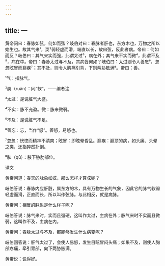 ```yaml
---
---
---
```

title: 一
---




黄帝问曰：春脉如弦，何如而弦？岐伯对曰：春脉者肝也，东方木也，万物之所以始生也。故其气来¹，耎²弱轻虚而滑，端直以长，故曰弦，反此者病。帝曰：何如而反？岐伯曰：其气来实而强，此谓太过³，病在外；其气来不实而微⁴，此谓不及⁵，病在中。帝曰：春脉太过与不及，其病皆何如？岐伯曰：太过则令人善忘⁶，忽忽眩冒而巅疾⁷；其不及，则令人胸痛引背，下则两胁胠满⁸。帝曰：善。

¹气：指脉气。

²耎（ruǎn）：同“软”。——编者注

³太过：是说脏气大盛。

⁴不实：脉不充盈。微：脉来微弱。

⁵不及：是说脏气不足。

⁶善忘：忘，当作“怒”。善怒，易怒也。

⁷忽忽：恍惚而精神不清爽；眩冒：即眩晕昏乱。巅疾：巅顶的病，如头痛、头晕之类，还指猝然扑倒。

⁸胠（qū）：腋下胁肋部位。

译文

黄帝问道：春天的脉象如弦，那么怎样才算弦呢？

岐伯答说：春脉内应肝脏，属东方的木，具有万物生长的气象，因此它的脉气软弱轻虚而滑，正直而长，所以叫作弦脉。与此相反，就是病脉。

黄帝问：相反的脉象是什么样子呢？

岐伯答说：脉气来时，实而且强硬，这叫作太过，主病在外；脉气来时不实而且微弱，这叫作不及，主病在内。

黄帝问：春脉太过与不及，都能够发生什么病变呢？

岐伯回答说：肝气太过了，会使人易怒，发生目眩冒闷头痛；如果不及，则使人胸部疼痛，牵引背部，向下两胁胀满。

黄帝说：说得好。